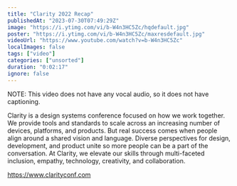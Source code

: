 ```yaml
---
title: "Clarity 2022 Recap"
publishedAt: "2023-07-30T07:49:29Z"
image: "https://i.ytimg.com/vi/b-W4n3HC5Zc/hqdefault.jpg"
poster: "https://i.ytimg.com/vi/b-W4n3HC5Zc/maxresdefault.jpg"
videoUrl: "https://www.youtube.com/watch?v=b-W4n3HC5Zc"
localImages: false
tags: ["video"]
categories: ["unsorted"]
duration: "0:02:17"
ignore: false
---
```

NOTE: This video does not have any vocal audio, so it does not have captioning.

Clarity is a design systems conference focused on how we work together. We provide tools and standards to scale across an increasing number of devices, platforms, and products. But real success comes when people align around a shared vision and language. Diverse perspectives for design, development, and product unite so more people can be a part of the conversation. At Clarity, we elevate our skills through multi-faceted inclusion, empathy, technology, creativity, and collaboration.

https://www.clarityconf.com

